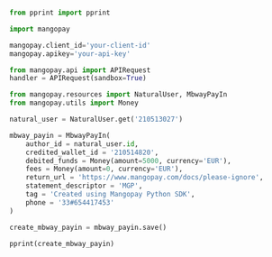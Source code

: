   
```python Python  

from pprint import pprint

import mangopay

mangopay.client_id='your-client-id'
mangopay.apikey='your-api-key'

from mangopay.api import APIRequest
handler = APIRequest(sandbox=True)

from mangopay.resources import NaturalUser, MbwayPayIn
from mangopay.utils import Money

natural_user = NaturalUser.get('210513027')

mbway_payin = MbwayPayIn(
    author_id = natural_user.id,
    credited_wallet_id = '210514820',
    debited_funds = Money(amount=5000, currency='EUR'),
    fees = Money(amount=0, currency='EUR'),
    return_url = 'https://www.mangopay.com/docs/please-ignore',
    statement_descriptor = 'MGP',
    tag = 'Created using Mangopay Python SDK',
    phone = '33#654417453'
)

create_mbway_payin = mbway_payin.save()

pprint(create_mbway_payin)  
```